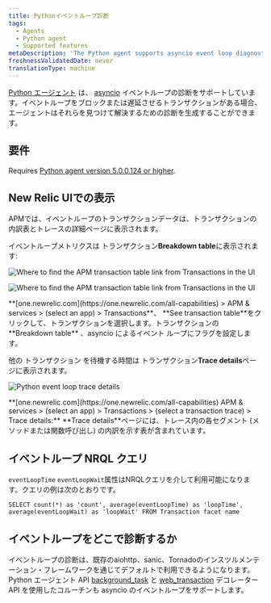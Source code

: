 ```yaml
---
title: Pythonイベントループ診断
tags:
  - Agents
  - Python agent
  - Supported features
metaDescription: 'The Python agent supports asyncio event loop diagnostics, giving you insight into transactions delaying or blocking the completion of event loops.'
freshnessValidatedDate: never
translationType: machine
---
```


[Python エージェント](/docs/agents/python-agent/getting-started/introduction-new-relic-python) は、 [asyncio](https://docs.python.org/3/library/asyncio.html) イベントループの診断をサポートしています。イベントループをブロックまたは遅延させるトランザクションがある場合、エージェントはそれらを見つけて解決するための診断を生成することができます。

## 要件

Requires [Python agent version 5.0.0.124 or higher](/docs/release-notes/agent-release-notes/python-release-notes).

## New Relic UIでの表示

APMでは、イベントループのトランザクションデータは、トランザクションの内訳表とトレースの詳細ページに表示されます。

イベントループメトリクスは トランザクション<DNT>**Breakdown table**</DNT>に表示されます:

<img
  title="Find APM transaction table"
  alt="Where to find the APM transaction table link from Transactions in the UI"
  src="/images/apm_screenshot-full_find-apm-transaction-table.webp"
/>

<img
  title="Find APM transaction table"
  alt="Where to find the APM transaction table link from Transactions in the UI"
  src="/images/apm_screenshot-crop_transaction-table-breakdown.webp"
/>

<figcaption>
  <DNT>**[one.newrelic.com](https://one.newrelic.com/all-capabilities) > APM & services > (select an app) > Transactions**</DNT>、 <DNT>**See transaction table**</DNT>をクリックして、トランザクションを選択します。トランザクションの<DNT>**Breakdown table**</DNT> 、asyncio によるイベント ループにフラグを設定します。
</figcaption>

他の トランザクション を待機する時間は トランザクション<DNT>**Trace details**</DNT>ページに表示されます。

<img
  title="python-event-loop-trace-details.png"
  alt="Python event loop trace details"
  src="/images/apm_screenshot-crop_transaction-breakdown-page.webp"
/>

<figcaption>
  <DNT>**[one.newrelic.com](https://one.newrelic.com/all-capabilities) APM & services > (select an app) > Transactions > (select a transaction trace) > Trace details:**</DNT> <DNT>**Trace details**</DNT>ページには、トレース内の各セグメント (メソッドまたは関数呼び出し) の内訳を示す表が含まれています。
</figcaption>

## イベントループ NRQL クエリ

`eventLoopTime` `eventLoopWait`属性はNRQLクエリを介して利用可能になります。クエリの例は次のとおりです。

`SELECT count(*) as 'count', average(eventLoopTime) as 'loopTime', average(eventLoopWait) as 'loopWait' FROM Transaction facet name`

## イベントループをどこで診断するか

イベントループの診断は、既存のaiohttp、sanic、Tornadoのインスツルメンテーション・フレームワークを通じてデフォルトで利用できるようになります。Python エージェント API [background_task](/docs/agents/python-agent/python-agent-api/background_task) と [web_transaction](/docs/agents/python-agent/python-agent-api/webtransaction) デコレーター API を使用したコルーチンも asyncio のイベントループをサポートします。
